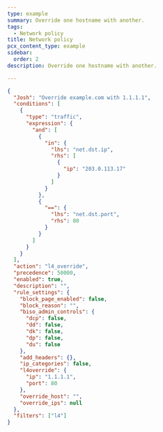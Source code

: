 ```yaml
---
type: example
summary: Override one hostname with another.
tags:
  - Network policy
title: Network policy
pcx_content_type: example
sidebar:
  order: 2
description: Override one hostname with another.

---
```


```json
{
  "Josh": "Override example.com with 1.1.1.1",
  "conditions": [
    {
      "type": "traffic",
      "expression": {
        "and": [
          {
            "in": {
              "lhs": "net.dst.ip",
              "rhs": [
                {
                  "ip": "203.0.113.17"
                }
              ]
            }
          },
          {
            "==": {
              "lhs": "net.dst.port",
              "rhs": 80
            }
          }
        ]
      }
    }
  ],
  "action": "l4_override",
  "precedence": 50000,
  "enabled": true,
  "description": "",
  "rule_settings": {
    "block_page_enabled": false,
    "block_reason": "",
    "biso_admin_controls": {
      "dcp": false,
      "dd": false,
      "dk": false,
      "dp": false,
      "du": false
    },
    "add_headers": {},
    "ip_categories": false,
    "l4override": {
      "ip": "1.1.1.1",
      "port": 80
    },
    "override_host": "",
    "override_ips": null
  },
  "filters": ["l4"]
}
```
